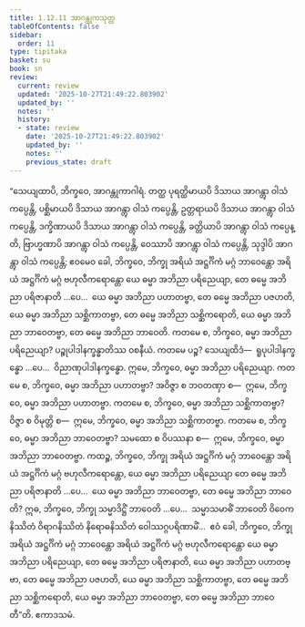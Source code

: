 ```yaml
---
title: 1.12.11 အာဂန္တုကသုတ္တ
tableOfContents: false
sidebar:
  order: 11
type: tipitaka
basket: su
book: sn
review:
  current: review
  updated: '2025-10-27T21:49:22.803902'
  updated_by: ''
  notes: ''
  history:
  - state: review
    date: '2025-10-27T21:49:22.803902'
    updated_by: ''
    notes: ''
    previous_state: draft
---
```



<ReviewStatus review={frontmatter.review} showDetails={true} />

<HypothesisAnnotation frontmatter={frontmatter} />

<DynamicBreadcrumb />

<Division number="159" book="sn" e="ch" v="18" p="303">

<Paragraph number="296" book="sn">
“သေယျထာပိ, ဘိက္ခဝေ, အာဂန္တုကာဂါရံ. တတ္ထ ပုရတ္ထိမာယပိ ဒိသာယ အာဂန္တွာ ဝါသံ ကပ္ပေန္တိ, ပစ္ဆိမာယပိ ဒိသာယ အာဂန္တွာ ဝါသံ ကပ္ပေန္တိ, ဥတ္တရာယပိ ဒိသာယ အာဂန္တွာ ဝါသံ ကပ္ပေန္တိ, ဒက္ခိဏာယပိ ဒိသာယ အာဂန္တွာ ဝါသံ ကပ္ပေန္တိ, ခတ္တိယာပိ အာဂန္တွာ ဝါသံ ကပ္ပေန္တိ, ဗြာဟ္မဏာပိ အာဂန္တွာ ဝါသံ ကပ္ပေန္တိ, ဝေဿာပိ အာဂန္တွာ ဝါသံ ကပ္ပေန္တိ, သုဒ္ဒါပိ အာဂန္တွာ ဝါသံ ကပ္ပေန္တိ; ဧဝမေဝ ခေါ, ဘိက္ခဝေ, ဘိက္ခု အရိယံ အဋ္ဌင်္ဂိကံ မဂ္ဂံ ဘာဝေန္တော အရိယံ အဋ္ဌင်္ဂိကံ မဂ္ဂံ ဗဟုလီကရောန္တော ယေ ဓမ္မာ အဘိညာ ပရိညေယျာ, တေ ဓမ္မေ အဘိညာ ပရိဇာနာတိ …ပေ…  ယေ ဓမ္မာ အဘိညာ ပဟာတဗ္ဗာ, တေ ဓမ္မေ အဘိညာ ပဇဟတိ, ယေ ဓမ္မာ အဘိညာ သစ္ဆိကာတဗ္ဗာ, တေ ဓမ္မေ အဘိညာ သစ္ဆိကရောတိ, ယေ ဓမ္မာ အဘိညာ ဘာဝေတဗ္ဗာ, တေ ဓမ္မေ အဘိညာ ဘာဝေတိ.
</Paragraph>

<Paragraph number="297" book="sn">
ကတမေ စ, ဘိက္ခဝေ, ဓမ္မာ အဘိညာ ပရိညေယျာ? ပဉ္စုပါဒါနက္ခန္ဓာတိဿ ဝစနီယံ. ကတမေ ပဉ္စ? သေယျထိဒံ—  ရူပုပါဒါနက္ခန္ဓော …ပေ…  ဝိညာဏုပါဒါနက္ခန္ဓော. ဣမေ, ဘိက္ခဝေ, ဓမ္မာ အဘိညာ ပရိညေယျာ. ကတမေ စ, ဘိက္ခဝေ, ဓမ္မာ အဘိညာ ပဟာတဗ္ဗာ? အဝိဇ္ဇာ စ ဘဝတဏှာ စ—  ဣမေ, ဘိက္ခဝေ, ဓမ္မာ အဘိညာ ပဟာတဗ္ဗာ. ကတမေ စ, ဘိက္ခဝေ, ဓမ္မာ အဘိညာ သစ္ဆိကာတဗ္ဗာ? ဝိဇ္ဇာ စ ဝိမုတ္တိ စ—  ဣမေ, ဘိက္ခဝေ, ဓမ္မာ အဘိညာ သစ္ဆိကာတဗ္ဗာ. ကတမေ စ, ဘိက္ခဝေ, ဓမ္မာ အဘိညာ ဘာဝေတဗ္ဗာ? သမထော စ ဝိပဿနာ စ—  ဣမေ, ဘိက္ခဝေ, ဓမ္မာ အဘိညာ ဘာဝေတဗ္ဗာ. ကထဉ္စ, ဘိက္ခဝေ, ဘိက္ခု အရိယံ အဋ္ဌင်္ဂိကံ မဂ္ဂံ ဘာဝေန္တော အရိယံ အဋ္ဌင်္ဂိကံ မဂ္ဂံ ဗဟုလီကရောန္တော, ယေ ဓမ္မာ အဘိညာ ပရိညေယျာ တေ ဓမ္မေ အဘိညာ ပရိဇာနာတိ …ပေ…  ယေ ဓမ္မာ အဘိညာ ဘာဝေတဗ္ဗာ, တေ ဓမ္မေ အဘိညာ ဘာဝေတိ? ဣဓ, ဘိက္ခဝေ, ဘိက္ခု သမ္မာဒိဋ္ဌိံ ဘာဝေတိ …ပေ…  သမ္မာသမာဓိံ ဘာဝေတိ ဝိဝေကနိဿိတံ ဝိရာဂနိဿိတံ နိရောဓနိဿိတံ ဝေါဿဂ္ဂပရိဏာမိံ…  ဧဝံ ခေါ, ဘိက္ခဝေ, ဘိက္ခု အရိယံ အဋ္ဌင်္ဂိကံ မဂ္ဂံ ဘာဝေန္တော အရိယံ အဋ္ဌင်္ဂိကံ မဂ္ဂံ ဗဟုလီကရောန္တော ယေ ဓမ္မာ အဘိညာ ပရိညေယျာ, တေ ဓမ္မေ အဘိညာ ပရိဇာနာတိ, ယေ ဓမ္မာ အဘိညာ ပဟာတဗ္ဗာ, တေ ဓမ္မေ အဘိညာ ပဇဟတိ, ယေ ဓမ္မာ အဘိညာ သစ္ဆိကာတဗ္ဗာ, တေ ဓမ္မေ အဘိညာ သစ္ဆိကရောတိ, ယေ ဓမ္မာ အဘိညာ ဘာဝေတဗ္ဗာ, တေ ဓမ္မေ အဘိညာ ဘာဝေတီ”တိ.

</Paragraph>
</Division>

<Paragraph number="298" type="center" book="sn">
ဧကာဒသမံ.
</Paragraph>